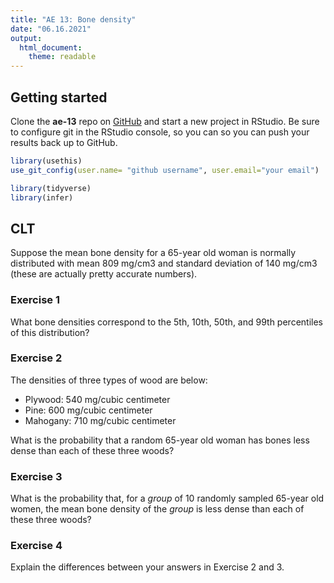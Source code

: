 ```yaml
---
title: "AE 13: Bone density"
date: "06.16.2021"
output: 
  html_document:
    theme: readable
---
```


## Getting started 

Clone the **ae-13** repo on [GitHub](https://github.com/sta199-summer2021) and start a new project in RStudio. Be sure to configure git in the RStudio console, so you can so you can push your results back up to GitHub.

```r
library(usethis)
use_git_config(user.name= "github username", user.email="your email")
```

```r
library(tidyverse)
library(infer)
```

## CLT

Suppose the mean bone density for a 65-year old woman is normally 
distributed with mean 809 mg/cm3 and standard deviation of 140 mg/cm3 (these are actually pretty accurate numbers).

### Exercise 1

What bone densities correspond to the 5th, 10th, 50th, and 99th percentiles of this distribution?

### Exercise 2

The densities of three types of wood are below:

- Plywood: 540 mg/cubic centimeter
- Pine: 600 mg/cubic centimeter
- Mahogany: 710 mg/cubic centimeter

What is the probability that a random 65-year old woman has bones less
dense than each of these three woods?

### Exercise 3

What is the probability that, for a *group* of 10 randomly sampled 65-year old women, the mean bone density of the *group* is less dense than each of these three woods?

### Exercise 4

Explain the differences between your answers in Exercise 2 and 3.
